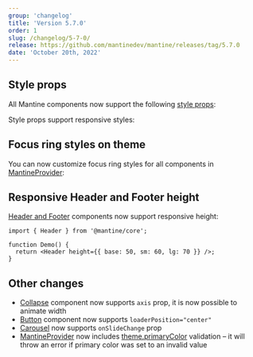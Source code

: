 ```yaml
---
group: 'changelog'
title: 'Version 5.7.0'
order: 1
slug: /changelog/5-7-0/
release: https://github.com/mantinedev/mantine/releases/tag/5.7.0
date: 'October 20th, 2022'
---
```



## Style props

All Mantine components now support the following [style props](https://mantine.dev/styles/style-props/):

<StylePropsTable />

Style props support responsive styles:

<Demo data={ThemeDemos.systemProps} />

## Focus ring styles on theme

You can now customize focus ring styles for all components in [MantineProvider](https://mantine.dev/theming/mantine-provider/):

<Demo data={ThemeDemos.focusRingStyles} />

## Responsive Header and Footer height

[Header and Footer](https://mantine.dev/core/app-shell/) components now support responsive height:

```tsx
import { Header } from '@mantine/core';

function Demo() {
  return <Header height={{ base: 50, sm: 60, lg: 70 }} />;
}
```

## Other changes

- [Collapse](https://mantine.dev/core/collapse/) component now supports `axis` prop, it is now possible to animate width
- [Button](https://mantine.dev/core/button/) component now supports `loaderPosition="center"`
- [Carousel](https://mantine.dev/others/carousel/) now supports `onSlideChange` prop
- [MantineProvider](https://mantine.dev/theming/mantine-provider/) now includes [theme.primaryColor](https://mantine.dev/theming/colors/#primary-color) validation – it will throw an error if primary color was set to an invalid value
